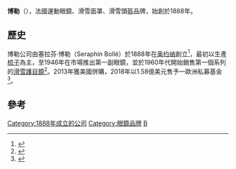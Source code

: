 {{Infobox company
 | name = 博勒<br>Bollé
 | slogan                    = Performance Innovation since 1888
 | founder                 = 塞拉芬·博勒
 | location_city = [[维勒班|维勒班]]
 | location_country = [[法國|法國]]
 | products                 = [[太陽鏡|太陽鏡]]、滑雪面罩、滑雪頭盔、自行車頭盔
 | type = [[子公司|子公司]]
 | parent =
 | homepage = {{URL|http://www.bolle.com|www.bolle.com}}
}}
'''博勒'''（{{lang-fr|Bollé}}），法國運動眼鏡、滑雪面罩、滑雪頭盔品牌，始創於1888年。

==歷史==
博勒公司由塞拉芬·博勒（Seraphin Bollé）於1888年在[[奥约纳|奥约纳]]創立<ref>{{cite web |language=fr |title=Bollé : L'équipementier de lunettes, de masques et casques - L'entreprise sportive de la semaine |url=http://sport24.lefigaro.fr/l-entreprise-sportive-de-la-semaine/bolle-l-equipementier-sportif-de-lunettes-et-casques-984535 |date=2019-12-05CET10:32:45+0100 |access-date=2020-10-18 |publisher=Sport24 |archive-date=2020-10-21 |archive-url=https://web.archive.org/web/20201021110653/https://sport24.lefigaro.fr/l-entreprise-sportive-de-la-semaine/bolle-l-equipementier-sportif-de-lunettes-et-casques-984535 |dead-url=no }}</ref>，最初以生產[[梳子|梳子]]為主，至1946年在市場推出第一副眼鏡，並於1960年代開始銷售第一個系列的[[滑雪|滑雪]][[護目鏡|護目鏡]]<ref>{{cite article |language=fr |title=Les lunettes Bollé |publisher=Le Monde.fr |date=1998-07-25 |url=https://www.lemonde.fr/archives/article/1998/07/25/les-lunettes-bolle_3669178_1819218.html |access-date=2020-10-18 |archive-date=2020-10-19 |archive-url=https://web.archive.org/web/20201019221054/https://www.lemonde.fr/archives/article/1998/07/25/les-lunettes-bolle_3669178_1819218.html |dead-url=no }}</ref>。2013年獲美國{{le|Vista Outdoor Inc.}}併購，2018年以1.58億美元售予一歐洲私募基金<ref>{{cite web |language=en |title=Vista Outdoor sells off Bollé, Cebé and Serengeti brands |url=https://www.bicycleretailer.com/north-america/2018/07/09/vista-outdoor-sells-boll%C3%A9-ceb%C3%A9-and-serengeti-brands |access-date=2020-10-18 |publisher=Bicycle Retailer and Industry News |archive-date=2020-10-22 |archive-url=https://web.archive.org/web/20201022080628/https://www.bicycleretailer.com/north-america/2018/07/09/vista-outdoor-sells-boll%C3%A9-ceb%C3%A9-and-serengeti-brands |dead-url=no }}</ref>。

==參考==
{{reflist}}

[[Category:1888年成立的公司|Category:1888年成立的公司]]
[[Category:眼鏡品牌|Category:眼鏡品牌]]
[[Category:法國品牌|B]]